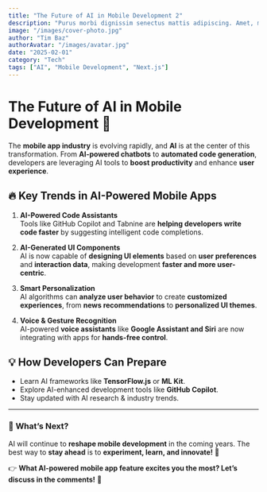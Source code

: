 ```yaml
---
title: "The Future of AI in Mobile Development 2"
description: "Purus morbi dignissim senectus mattis adipiscing. Amet, massa quam varius orci dapibus volutpat cras. In amet eu ridiculus leo sodales cursus tristique. Tincidunt sed tempus ut viverra ridiculus non molestie. Gravida quis fringilla amet eget dui tempor dignissim. Facilisis auctor venenatis varius nunc, congue erat ac. Cras fermentum convallis quam."
image: "/images/cover-photo.jpg"
author: "Tim Baz"
authorAvatar: "/images/avatar.jpg"
date: "2025-02-01"
category: "Tech"
tags: ["AI", "Mobile Development", "Next.js"]
---
```


# The Future of AI in Mobile Development 🚀

The **mobile app industry** is evolving rapidly, and **AI** is at the center of this transformation. From **AI-powered chatbots** to **automated code generation**, developers are leveraging AI tools to **boost productivity** and enhance **user experience**.

## 🔥 Key Trends in AI-Powered Mobile Apps

1. **AI-Powered Code Assistants**  
   Tools like GitHub Copilot and Tabnine are **helping developers write code faster** by suggesting intelligent code completions.

2. **AI-Generated UI Components**  
   AI is now capable of **designing UI elements** based on **user preferences** and **interaction data**, making development **faster and more user-centric**.

3. **Smart Personalization**  
   AI algorithms can **analyze user behavior** to create **customized experiences**, from **news recommendations** to **personalized UI themes**.

4. **Voice & Gesture Recognition**  
   AI-powered **voice assistants** like **Google Assistant and Siri** are now integrating with apps for **hands-free control**.

## 💡 How Developers Can Prepare

- Learn AI frameworks like **TensorFlow.js** or **ML Kit**.
- Explore AI-enhanced development tools like **GitHub Copilot**.
- Stay updated with AI research & industry trends.

---

### 📢 **What’s Next?**

AI will continue to **reshape mobile development** in the coming years. The best way to **stay ahead** is to **experiment, learn, and innovate!** 🚀

👉 **What AI-powered mobile app feature excites you the most? Let’s discuss in the comments!** 💬
